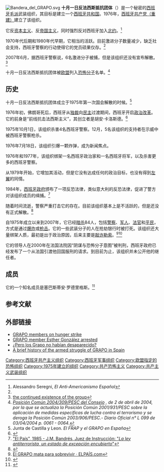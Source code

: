 [[File:Bandera_del_GRAPO.svg|thumb]]
'''十月一日反法西斯抵抗团体'''（{{lang-es|Grupos de Resistencia Antifascista Primero de Octubre，缩写为GRAPO}}）是一个秘密的[[西班牙|西班牙]][[毛派|毛派]]武装组织，其目标是建立一个[[西班牙共和国|西班牙共和国]]。1976年，[[西班牙共产党（重建）|西班牙共产党（重建）]]建立了该组织。

它反[[资本主义|资本主义]]、反[[帝国主义|帝国主义]]，同时强烈反对西班牙加入[[北约|北约]]。<ref name="#1">Alessandro Seregni, ''El Anti-Americanismo Español''</ref>

1970年代后期和1980年代早期，它相当的活跃。目前激进分子数量减少，缺乏社会支持，西班牙警察的行动使得它的党员硕果仅存。<ref name="#1"/>

2007年6月，据西班牙警察说，6名激进分子被捕，但是该组织还没有宣布解散。<ref>[http://www.20minutos.es/noticia/129366/0/grapo/mata/banda/About the continued existence of the group]</ref>

十月一日反法西斯抵抗团体被[[欧盟|欧盟]]列入[[恐怖分子|恐怖分子]]名单。<ref>''[http://www.guardiacivil.org/terrorismo/grupos/lista.jsp Posición Común 2004/309/PESC del Consejo] {{Wayback|url=http://www.guardiacivil.org/terrorismo/grupos/lista.jsp |date=20060213122701 }}, de 2 de abril de 2004, por la que se actualiza la Posición Común 2001/931/PESC sobre la aplicación de medidas específicas de lucha contra el terrorismo y se deroga la Posición Común 2003/906/PESC.- Diario Oficial n° L 099 de 03/04/2004 p. 0061 - 0064.''</ref>

==历史==

十月一日反法西斯抵抗团体成立于1975年第一次国会解散的时候。<ref name="ReferenceA">Junta de Castilla y Leon. ''El FRAP y el GRAPO en España''</ref> 

1976年初，佛朗哥死后，西班牙从[[独裁|独裁]]向[[民主|民主]]过渡期间，西班牙开启[[政治改革|政治改革]]。它的前身是“前线抗击法西斯主义”，其创立者是胡安·卡洛斯德。<ref>{{Cite web |url=http://www.elmundo.es/elmundo/2005/05/31/espana/1117527674.html |title=El Mundo, ''Los GRAPO, grupos terroristas constituidos en los años 60'' |accessdate=2013-11-06 |archive-date=2013-10-30 |archive-url=https://web.archive.org/web/20131030021430/http://www.elmundo.es/elmundo/2005/05/31/espana/1117527674.html |dead-url=no }}</ref>

1975年10月1日，该组织杀害4名西班牙警察。12月，5名该组织的支持者在示威中被西班牙警察枪杀。

1976年7月18日，该组织引爆一颗炸弹，成为新闻焦点。

1976年和1977年，该组织绑架一名西班牙政治家和一名西班牙将军，以及杀害更多的西班牙警察。

从1979年开始，它增加其活动，但是它没有达成任何的政治目标，也没有得到[[左翼|左翼]]的同情。

1984年，[[西班牙政府|西班牙政府]]颁布了一项反恐法律，类似意大利的反恐法律，促进了警方对该组织成员的缉捕。<ref> [http://www.elpais.com/articulo/espana/ESPAnA/CONSTITUCIoN_ESPAnOLA_DE_1978/LEY_ANTITERRORISTA/ley/antiterrorista/estado/excepcion/encubierto/elpepiesp/19850422elpepinac_10/Tes/ "El País", 1985 - J.M. Bandrés, Juez de Instrucción: "''La ley antiterrorista, un estado de excepción encubierto''"]</ref>

随着时间流逝，警察严重打击它的存在。目前该组织基本上是不活跃的，但是还没有正式解散。<ref>{{Cite web |url=http://www.nps.edu/library/Research/SubjectGuides/SpecialTopics/TerroristProfile/Prior/GRAPO.html |title=Terrorist Profile - GRAPO |accessdate=2013-11-06 |archive-date=2010-06-22 |archive-url=https://web.archive.org/web/20100622013729/http://www.nps.edu/Library/Research/SubjectGuides/SpecialTopics/TerroristProfile/Prior/GRAPO.html |dead-url=no }}</ref>

自1975年成立以来到2007年，它已经[[暗杀|暗杀]]84人，包括[[警察|警察]]、[[军人|军人]]、[[法官|法官]]和[[平民|平民]]，方式是通过[[爆炸|爆炸]]或[[枪击|枪击]]。它的一些武装分子的人在抢劫银行时被打死。该组织还大量绑架人质，最初是出于政治原因，后来主要是[[敲诈勒索|敲诈勒索]]。<ref>[http://www.elpais.com/articulo/espana/GRAPO/mata/sobrevivir/elpepunac/20060226elpepinac_14/Tes El GRAPO mata para sobrevivir · ELPAÍS.com<!-- Bot generated title -->]</ref><ref>{{Cite web |url=http://www.libertaddigital.com:6681/noticias/noticia_1276307643.html |title=El último grupo de los GRAPO tenía previsto volver a atentar |accessdate=2013-11-06 |archive-date=2011-12-26 |archive-url=https://web.archive.org/web/20111226121106/http://www.libertaddigital.com:6681/noticias/noticia_1276307643.html |dead-url=yes }}</ref>

它的领导人在2000年在法国法院因“阴谋与恐怖分子意图”被判刑，西班牙政府已经发布了一个从法国引渡他回国服刑的请求。到目前为止，该组织并未公开他的继任者。

==成员==
它的一个知名成员是塞巴斯蒂安·罗德里格斯。<ref>{{cite web|url=http://www.bbc.co.uk/sport/0/disability-sport/19529780|title=Spanish swimmer Sebastian Rodriguez triumphs over dark past|date=8 September 2012|author=Rosario Gabino|publisher=BBC Sport|accessdate=2013-11-06|archive-date=2012-09-11|archive-url=https://web.archive.org/web/20120911142417/http://www.bbc.co.uk/sport/0/disability-sport/19529780|dead-url=no}}</ref>

==参考文献==
{{reflist|25em}}

==外部链接==
*[http://antagonismosocial.wordpress.com/2011/09/26/435-dias-en-huelga-de-hambre-grapo-y-pcer/ GRAPO members on hunger strike]{{Wayback|url=http://antagonismosocial.wordpress.com/2011/09/26/435-dias-en-huelga-de-hambre-grapo-y-pcer/ |date=20131224120756 }}
*[http://www.20minutos.es/noticia/638852/0/detenida/sevilla/grapo/ GRAPO member Esther González arrested]{{Wayback|url=http://www.20minutos.es/noticia/638852/0/detenida/sevilla/grapo/ |date=20131224114803 }}
*[http://www.20minutos.es/noticia/129366/0/grapo/mata/banda/ ¿Pero los Grapo no habían desaparecido?]{{Wayback|url=http://www.20minutos.es/noticia/129366/0/grapo/mata/banda/ |date=20131224111741 }}
*[http://www.signalfire.org/?p=18263 A brief history of the armed struggle of GRAPO in Spain]{{Wayback|url=http://www.signalfire.org/?p=18263 |date=20131029202458 }}

[[Category:西班牙共产主义组织|Category:西班牙共产主义组织]]
[[Category:西班牙军事组织|Category:西班牙军事组织]]
[[Category:欧盟指定的恐怖组织|Category:欧盟指定的恐怖组织]]
[[Category:1975年建立的组织|Category:1975年建立的组织]]
[[Category:共产恐怖主义|Category:共产恐怖主义]]
[[Category:共产主义武装组织|Category:共产主义武装组织]]